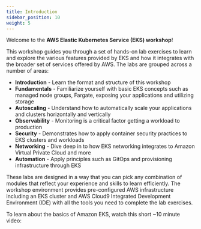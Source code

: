 ```yaml
---
title: Introduction
sidebar_position: 10
weight: 5
---
```


Welcome to the **AWS Elastic Kubernetes Service (EKS) workshop**!

This workshop guides you through a set of hands-on lab exercises to learn and explore the various features provided by EKS and how it integrates with the broader set of services offered by AWS. The labs are grouped across a number of areas:

* **Introduction** - Learn the format and structure of this workshop
* **Fundamentals** - Familiarize yourself with basic EKS concepts such as managed node groups, Fargate, exposing your applications and utilizing storage
* **Autoscaling** - Understand how to automatically scale your applications and clusters horizontally and vertically
* **Observability** - Monitoring is a critical factor getting a workload to production
* **Security** - Demonstrates how to apply container security practices to EKS clusters and workloads
* **Networking** - Dive deep in to how EKS networking integrates to Amazon Virtual Private Cloud and more
* **Automation** - Apply principles such as GitOps and provisioning infrastructure through EKS

These labs are designed in a way that you can pick any combination of modules that reflect your experience and skills to learn efficiently. The workshop environment provides pre-configured AWS infrastructure including an EKS cluster and AWS Cloud9 Integrated Development Environment (IDE) with all the tools you need to complete the lab exercises.

To learn about the basics of Amazon EKS, watch this short ~10 minute video:
<ReactPlayer controls url='https://www.youtube.com/watch?v=E956xeOt050' /> <br/>

